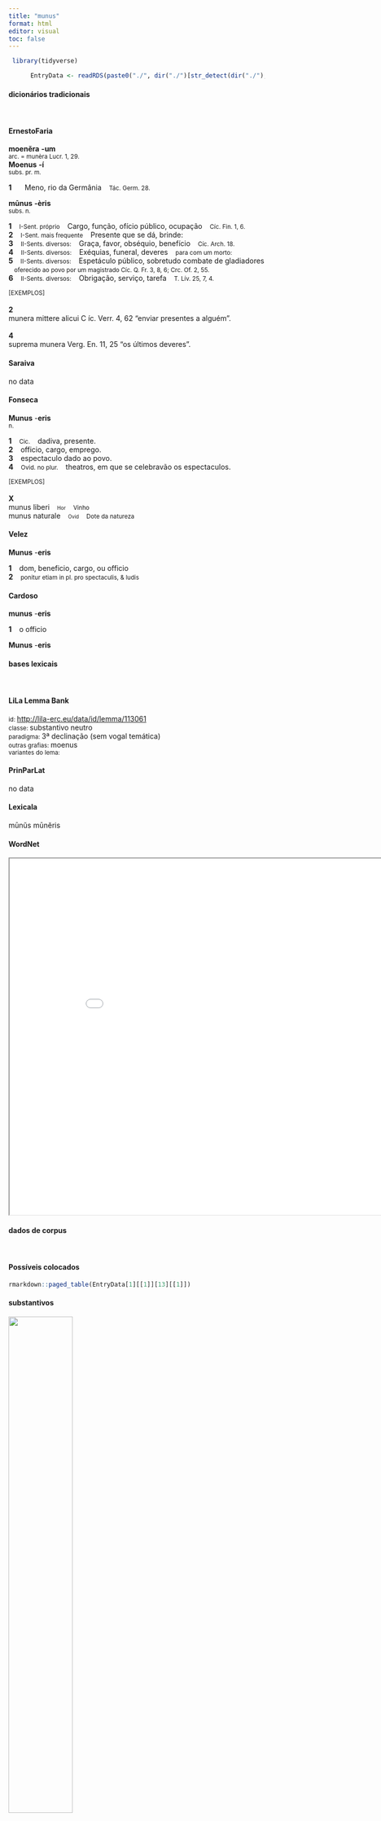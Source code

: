 ```yaml
---
title: "munus"
format: html
editor: visual
toc: false
---
```



```r
 library(tidyverse) 

      EntryData <- readRDS(paste0("./", dir("./")[str_detect(dir("./"), "_xx109-117-110-117-115xx_.rds")]))

```


#### dicionários tradicionais

&emsp;




::: panel-tabset

#### ErnestoFaria

<b>moenĕra</b> <b>-um</b> <br> <small>arc. = munèra Lucr. 1, 29.</small> <br> <small></small> 
 <b>Moenus</b> <b>-í</b> <br> <small>subs. pr. m.</small> <br> <small></small>   <p> <b>1</b> &ensp; <small></small> &ensp; Meno, rio da Germânia &ensp; <small>Tác. Germ. 28.</small> </p> 
 <b>mūnus</b> <b>-èris</b> <br> <small>subs. n.</small> <br> <small></small>   <p> <b>1</b> &ensp; <small>I-Sent. próprio</small> &ensp; Cargo, função, ofício público, ocupação &ensp; <small>Cíc. Fin. 1, 6.</small> <br> <b>2</b> &ensp; <small>I-Sent. mais frequente</small> &ensp; Presente que se dá, brinde: &ensp; <small></small> <br> <b>3</b> &ensp; <small>II-Sents. diversos:</small> &ensp; Graça, favor, obséquio, benefício &ensp; <small>Cíc. Arch. 18.</small> <br> <b>4</b> &ensp; <small>II-Sents. diversos:</small> &ensp; Exéquias, funeral, deveres &ensp; <small>para com um morto:</small> <br> <b>5</b> &ensp; <small>II-Sents. diversos:</small> &ensp; Espetáculo público, sobretudo combate de gladiadores &ensp; <small>oferecido ao povo por um magistrado Cíc. Q. Fr. 3, 8, 6; Crc. Of. 2, 55.</small> <br> <b>6</b> &ensp; <small>II-Sents. diversos:</small> &ensp; Obrigação, serviço, tarefa &ensp; <small>T. Lív. 25, 7, 4.</small> </p>   <p><small>[EXEMPLOS]</small><br> <br><b>2</b><br>munera mittere alicui C íc. Verr. 4, 62 “enviar presentes a alguém”. <br> <br><b>4</b><br>suprema munera Verg. En. 11, 25 “os últimos deveres”. </p>




#### Saraiva

no data




#### Fonseca

<b>Munus</b> -<b>eris</b> <br> <small>n.</small>   <p> <b>1</b> &ensp; <small>Cic.</small> &ensp; dadiva, presente. <br> <b>2</b> &ensp; officio, cargo, emprego. <br> <b>3</b> &ensp; espectaculo dado ao povo. <br> <b>4</b> &ensp; <small>Ovid. no plur.</small> &ensp; theatros, em que se celebravão os espectaculos. </p>   <p><small>[EXEMPLOS]</small><br> <br><b>X</b><br>munus liberi &ensp; <small><small>Hor</small></small> &ensp; <small>Vinho</small> <br> munus naturale &ensp; <small><small>Ovid</small></small> &ensp; <small>Dote da natureza</small> </p>




#### Velez

<b>Munus</b> -<b>eris</b>   <p> <b>1</b> &ensp; dom, beneficio, cargo, ou officio <br> <b>2</b> &ensp; <small>ponitur etiam in pl. pro spectaculis, & ludis</small> </p>




#### Cardoso

<b>munus</b> -<b>eris</b>   <p> <b>1</b> &ensp; o officio </p> 
 <b>Munus</b> -<b>eris</b>


:::



#### bases lexicais

&emsp;






::: panel-tabset

#### LiLa Lemma Bank

<small> id: </small> <a href=' http://lila-erc.eu/data/id/lemma/113061 ' target="_blank"> http://lila-erc.eu/data/id/lemma/113061 </a> <br>
<small> classe: </small> substantivo neutro   <br>
<small> paradigma: </small> 3ª declinação (sem vogal temática) <br>
<small> outras grafias: </small> moenus <br>
<small> variantes do lema: </small>  <br>





#### PrinParLat

no data




#### Lexicala

mūnŭs 
 mūnĕris




#### WordNet

<iframe width='900' height='700' src='Media/Tree__xx109-117-110-117-115xx__sem_type_lexemes_pt.html'>

</iframe>


:::



#### dados de corpus

&emsp;




::: panel-tabset

#### Possíveis colocados

```r

rmarkdown::paged_table(EntryData[1][[1]][13][[1]])

```


#### substantivos

![](./Media/wordcloud__xx109-117-110-117-115xx__BY_collocate_scoreSUBST.webp){width=50% fig-alt='This chart plots collocate by scoreSUBST, for the headword munus here are all the values plotted: collocate: iste; scoreSUBST: 0. collocate: tuus; scoreSUBST: 0. collocate: atque; scoreSUBST: 0'}




#### adjetivos

![](./Media/wordcloud__xx109-117-110-117-115xx__BY_collocate_scoreADJ.webp){width=50% fig-alt='This chart plots collocate by scoreADJ, for the headword munus here are all the values plotted: collocate: iste; scoreADJ: 0. collocate: tuus; scoreADJ: 0. collocate: atque; scoreADJ: 0'}




#### verbos

![](./Media/wordcloud__xx109-117-110-117-115xx__BY_collocate_scoreVERBO.webp){width=50% fig-alt='This chart plots collocate by scoreVERBO, for the headword munus here are all the values plotted: collocate: iste; scoreVERBO: 0. collocate: tuus; scoreVERBO: 0. collocate: atque; scoreVERBO: 0'}




#### advérbios

![](./Media/wordcloud__xx109-117-110-117-115xx__BY_collocate_scoreADV.webp){width=50% fig-alt='This chart plots collocate by scoreADV, for the headword munus here are all the values plotted: collocate: iste; scoreADV: 0. collocate: tuus; scoreADV: 0. collocate: atque; scoreADV: 0'}




#### preposições e conjunções

![](./Media/wordcloud__xx109-117-110-117-115xx__BY_collocate_scoreFUNC.webp){width=50% fig-alt='This chart plots collocate by scoreFUNC, for the headword munus here are all the values plotted: collocate: iste; scoreFUNC: 0. collocate: tuus; scoreFUNC: 0. collocate: atque; scoreFUNC: 0'}


:::



::: panel-tabset

#### ExemplosTraduzidos

<p> <b>munera</b> ista fortunae putatis <br> <small> Sen.Ep.8.3 <br> Considerais essas coisas presentes da fortuna? <small> [JDD] </small> </small> </p>
; <p> hoc illius <b>munus</b> in tua diligentia positum est <br> <small> Cic.Att.2.1.12 <br> Esse presente dele foi colocado aos teus cuidados. <small> [JDD] </small> </small> </p>
; <p> qua re suo iure noster ille Ennius sanctos appellat poetas quod quasi deorum aliquo dono atque <b>munere</b> commendati nobis esse uideantur <br> <small> Cic.Arch.18 <br> Por isso o nosso famoso Ênio por seu direito chama os poetas de sagrados, porque eles nos parecem ter sidos recomendados como que por algum dom ou presente dos deuses. <small> [JDD] </small> </small> </p>





#### Frequência por autor

![](./Media/barchart__xx109-117-110-117-115xx__lemma_BY_author_Frequencies.webp){width=50% fig-alt='This charts plots the frequency of lemma by author_Frequencies. The Ovidius subcorpus registers the highest normalized frequency, with the value of 5.15 and an absolute frequency of 3. The Tacitus subcorpus follows, with a normalized frequency of 0 and an absolute frequency of 0. the subcorpus with the least normalized frequency is Suetonius with the normalized value of 0 and an absolute freqeuncy of 0. here are all the values: subcorpus: Caesar ; normalized frequency: 2 ; absolute frequency: 0.755344059218974. subcorpus: Cicero ; normalized frequency: 42 ; absolute frequency: 2.61643118785976. subcorpus: Horatius ; normalized frequency: 4 ; absolute frequency: 3.55208240831187. subcorpus: Ovidius ; normalized frequency: 3 ; absolute frequency: 5.14756348661633. subcorpus: Phaedrus ; normalized frequency: 2 ; absolute frequency: 3.0362835888872. subcorpus: Sallustius ; normalized frequency: 1 ; absolute frequency: 0.927557740469344. subcorpus: Seneca ; normalized frequency: 10 ; absolute frequency: 1.86633321513223. subcorpus: Suetonius ; normalized frequency: 0 ; absolute frequency: 0. subcorpus: Tacitus ; normalized frequency: 0 ; absolute frequency: 0. subcorpus: Vergilius ; normalized frequency: 2 ; absolute frequency: 3.86100386100386. subcorpus: Hieronymus ; normalized frequency: 0 ; absolute frequency: 0'}




#### Frequência por gênero

![](./Media/barchart__xx109-117-110-117-115xx__lemma_BY_genre_Frequencies.webp){width=50% fig-alt='This charts plots the frequency of lemma by genre_Frequencies. The Poesia.trágica subcorpus registers the highest normalized frequency, with the value of 4.34 and an absolute frequency of 5. The Poesia.lírica subcorpus follows, with a normalized frequency of 4.21 and an absolute frequency of 5. the subcorpus with the least normalized frequency is Prosa.ficcional with the normalized value of 0 and an absolute freqeuncy of 0. here are all the values: subcorpus: Prosa.histórica ; normalized frequency: 3 ; absolute frequency: 0.730300153363032. subcorpus: Prosa.filosófica ; normalized frequency: 19 ; absolute frequency: 3.13009670351395. subcorpus: Prosa.oratória ; normalized frequency: 21 ; absolute frequency: 2.01626453390685. subcorpus: Prosa.epistolográfica ; normalized frequency: 7 ; absolute frequency: 1.85484512043244. subcorpus: Poesia.lírica ; normalized frequency: 5 ; absolute frequency: 4.20627576343905. subcorpus: Poesia.didática ; normalized frequency: 4 ; absolute frequency: 3.39299346848757. subcorpus: Poesia.trágica ; normalized frequency: 5 ; absolute frequency: 4.34329395413482. subcorpus: Poesia.épica ; normalized frequency: 2 ; absolute frequency: 3.86100386100386. subcorpus: Prosa.ficcional ; normalized frequency: 0 ; absolute frequency: 0'}




#### Frequência por século

![](./Media/barchart__xx109-117-110-117-115xx__lemma_BY_period_Frequencies.webp){width=50% fig-alt='This charts plots the frequency of lemma by period_Frequencies. The I.a.C. subcorpus registers the highest normalized frequency, with the value of 2.42 and an absolute frequency of 52. The I.a.C. subcorpus follows, with a normalized frequency of 2.42 and an absolute frequency of 52. the subcorpus with the least normalized frequency is II.d.C. with the normalized value of 0 and an absolute freqeuncy of 0. here are all the values: subcorpus: I.a.C. ; normalized frequency: 52 ; absolute frequency: 2.42029322783337. subcorpus: I.d.C. ; normalized frequency: 14 ; absolute frequency: 2.14165519351384. subcorpus: II.d.C. ; normalized frequency: 0 ; absolute frequency: 0. subcorpus: IV.d.C. ; normalized frequency: 0 ; absolute frequency: 0'}


:::

